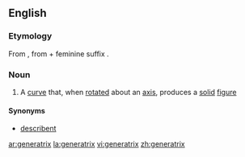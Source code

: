 ==English==

===Etymology===
From {{etyl|la|en}} {{term|generatrix|lang=la}}, from {{term|generator|lang=la}} + feminine suffix {{term|-trix}}.

===Noun===
{{en-noun|generatrices|pl2=generatrixes}}

# {{context|geometry}} A [[curve]] that, when [[rotated]] about an [[axis]], produces a [[solid]] [[figure]]

====Synonyms====
* [[describent]]

[[ar:generatrix]]
[[la:generatrix]]
[[vi:generatrix]]
[[zh:generatrix]]